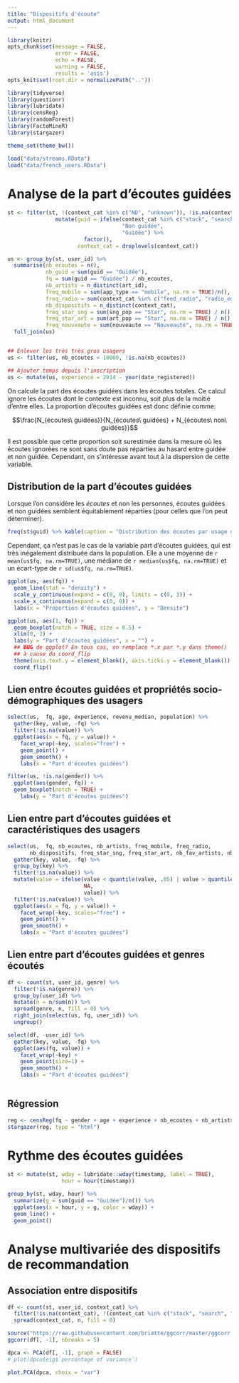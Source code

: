 ```yaml
---
title: "Dispositifs d'écoute"
output: html_document
---
```


```r
library(knitr)
opts_chunk$set(message = FALSE, 
               error = FALSE, 
               echo = FALSE, 
               warning = FALSE, 
               results = 'asis')
opts_knit$set(root.dir = normalizePath(".."))

```

```r
library(tidyverse)
library(questionr)
library(lubridate)
library(censReg)
library(randomForest)
library(FactoMineR)
library(stargazer)

theme_set(theme_bw())

load("data/streams.RData")
load("data/french_users.RData")

```



# Analyse de la part d'écoutes guidées

```r

st <- filter(st, !(context_cat %in% c("ND", "unknown")), !is.na(context_cat)) %>% 
               mutate(guid = ifelse(context_cat %in% c("stock", "search", "artist_disco"), # que faire de artist_top
                                    "Non guidée",
                                    "Guidée") %>% 
                        factor(),
                      context_cat = droplevels(context_cat)) 

us <- group_by(st, user_id) %>% 
  summarise(nb_ecoutes = n(),
            nb_guid = sum(guid == "Guidée"),
            fq = sum(guid == "Guidée") / nb_ecoutes,
            nb_artists = n_distinct(art_id), 
            freq_mobile = sum(app_type == "mobile", na.rm = TRUE)/n(),
            freq_radio = sum(context_cat %in% c("feed_radio", "radio_editoriale", "radio_flow", "smart_radio"), na.rm = TRUE) / n(),
            nb_dispositifs = n_distinct(context_cat), 
            freq_star_sng = sum(sng_pop == "Star", na.rm = TRUE) / n(),
            freq_star_art = sum(art_pop == "Star", na.rm = TRUE) / n(),
            freq_nouveaute = sum(nouveaute == "Nouveauté", na.rm = TRUE) / sum(!is.na(nouveaute))) %>% 
  full_join(us)


## Enlever les très très gros usagers
us <- filter(us, nb_ecoutes < 10000, !is.na(nb_ecoutes))

## Ajouter temps depuis l'inscription
us <- mutate(us, experience = 2014 - year(date_registered))

```

On calcule la part des écoutes guidées dans les écoutes totales. Ce calcul ignore les écoutes dont le contexte est inconnu, soit plus de la moitié d'entre elles. La proportion d'écoutes guidées est donc définie comme:

$$\frac{N_{écoutes\ guidées}}{N_{écoutes\ guidées} + N_{écoutes\ non\ guidées}}$$

Il est possible que cette proportion soit surestimée dans la mesure où les écoutes ignorées ne sont sans doute pas réparties au hasard entre guidée et non guidée. Cependant, on s'intéresse avant tout à la dispersion de cette variable.

## Distribution de la part d'écoutes guidées

Lorsque l'on considère les *écoutes* et non les personnes, écoutes guidées et non guidées semblent équitablement réparties (pour celles que l'on peut déterminer).

```r
freq(st$guid) %>% kable(caption = "Distribution des écoutes par usage de dispositif")
```

Cependant, ça n'est pas le cas de la variable part d'écoutes guidées, qui est très inégalement distribuée dans la population. Elle a une moyenne de `r mean(us$fq, na.rm=TRUE)`, une médiane de `r median(us$fq, na.rm=TRUE)` et un écart-type de `r sd(us$fq, na.rm=TRUE)`.

```r
ggplot(us, aes(fq)) +
  geom_line(stat = "density") +
  scale_y_continuous(expand = c(0, 0), limits = c(0, 3)) +
  scale_x_continuous(expand = c(0, 0)) +
  labs(x = "Proportion d'écoutes guidées", y = "Densité")

```


```r
ggplot(us, aes(1, fq)) +
  geom_boxplot(notch = TRUE, size = 0.5) +
  xlim(0, 2) +
  labs(y = "Part d'écoutes guidées", x = "") +
  ## BUG de ggplot? En tous cas, on remplace *.x par *.y dans theme()
  ## à cause du coord_flip
  theme(axis.text.y = element_blank(), axis.ticks.y = element_blank()) +
  coord_flip()
```


## Lien entre écoutes guidées et propriétés socio-démographiques des usagers

```r
select(us,  fq, age, experience, revenu_median, population) %>% 
  gather(key, value, -fq) %>% 
  filter(!is.na(value)) %>% 
  ggplot(aes(x = fq, y = value)) +
    facet_wrap(~key, scales="free") +
    geom_point() +
    geom_smooth() +
    labs(x = "Part d'écoutes guidées")
```

```r
filter(us, !is.na(gender)) %>% 
  ggplot(aes(gender, fq)) +
  geom_boxplot(notch = TRUE) +
    labs(y = "Part d'écoutes guidées")
```


## Lien entre part d'écoutes guidées et caractéristiques des usagers

```r
select(us,  fq, nb_ecoutes, nb_artists, freq_mobile, freq_radio,
       nb_dispositifs, freq_star_sng, freq_star_art, nb_fav_artists, nb_favorites) %>% 
  gather(key, value, -fq) %>% 
  group_by(key) %>% 
  filter(!is.na(value)) %>% 
  mutate(value = ifelse(value < quantile(value, .05) | value > quantile(value, .95), 
                        NA, 
                        value)) %>% 
  filter(!is.na(value)) %>% 
  ggplot(aes(x = fq, y = value)) +
    facet_wrap(~key, scales="free") +
    geom_point() +
    geom_smooth() +
    labs(x = "Part d'écoutes guidées")
```

## Lien entre part d'écoutes guidées et genres écoutés

```r
df <- count(st, user_id, genre) %>% 
  filter(!is.na(genre)) %>% 
  group_by(user_id) %>% 
  mutate(n = n/sum(n)) %>% 
  spread(genre, n, fill = 0) %>% 
  right_join(select(us, fq, user_id)) %>% 
  ungroup()

```

```r
select(df, -user_id) %>% 
  gather(key, value, -fq) %>% 
  ggplot(aes(fq, value)) +
    facet_wrap(~key) +
    geom_point(size=1) +
    geom_smooth() +
    labs(x = "Part d'écoutes guidées")
  
```

## Régression

<!-- 
Proportion is a censored variable (0 to 1) => tobit model
censReg provides such models
-->

```r
reg <- censReg(fq ~ gender + age + experience + nb_ecoutes + nb_artists, left = 0, right = 1, data = us)
stargazer(reg, type = "html")

```

# Rythme des écoutes guidées

```r
st <- mutate(st, wday = lubridate::wday(timestamp, label = TRUE),
                 hour = hour(timestamp))
```

```r
group_by(st, wday, hour) %>% 
  summarize(g = sum(guid == "Guidée")/n()) %>% 
  ggplot(aes(x = hour, y = g, color = wday)) +
  geom_line() +
  geom_point()
```


# Analyse multivariée des dispositifs de recommandation

## Association entre dispositifs

```r
df <- count(st, user_id, context_cat) %>% 
  filter(!is.na(context_cat), !(context_cat %in% c("stock", "search", "artist_disco"))) %>% 
  spread(context_cat, n, fill = 0)

source("https://raw.githubusercontent.com/briatte/ggcorr/master/ggcorr.R")
ggcorr(df[, -1], nbreaks = 5)

```

```r
dpca <- PCA(df[, -1], graph = FALSE)  
# plot(dpca$eig$`percentage of variance`)
```


```r
plot.PCA(dpca, choix = "var")
```

